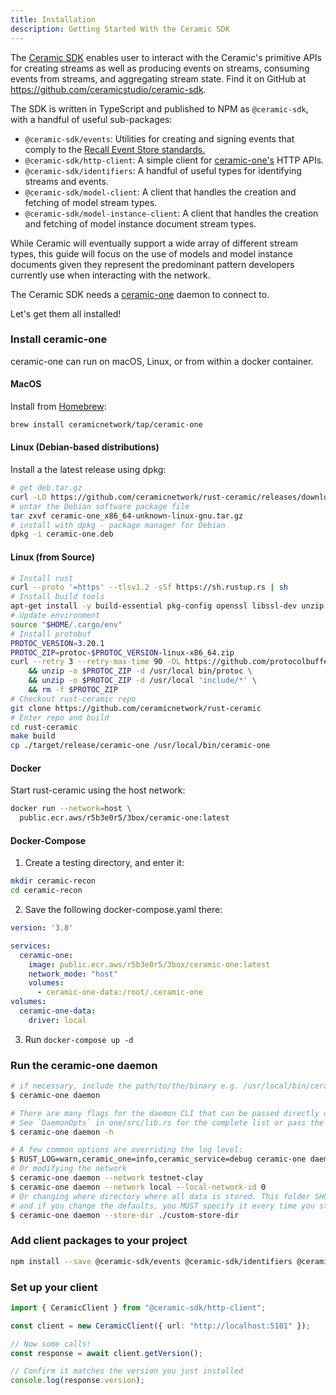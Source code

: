 ```yaml
---
title: Installation
description: Getting Started With the Ceramic SDK
---
```



The [Ceramic SDK](https://github.com/ceramicstudio/ceramic-sdk) enables user to interact with the
Ceramic's primitive APIs for creating streams as well as producing events on streams, consuming
events from streams, and aggregating stream state. Find it on GitHub at
https://github.com/ceramicstudio/ceramic-sdk.

The SDK is written in TypeScript and published to NPM as `@ceramic-sdk`, with a handful of useful
sub-packages:

- `@ceramic-sdk/events`: Utilities for creating and signing events that comply to the
  [Recall Event Store standards.](https://developers.ceramic.network/docs/protocol/js-ceramic/streams/event-log)
- `@ceramic-sdk/http-client`: A simple client for
  [ceramic-one's](https://github.com/ceramicnetwork/rust-ceramic) HTTP APIs.
- `@ceramic-sdk/identifiers`: A handful of useful types for identifying streams and events.
- `@ceramic-sdk/model-client`: A client that handles the creation and fetching of model stream
  types.
- `@ceramic-sdk/model-instance-client`: A client that handles the creation and fetching of model
  instance document stream types.

<Callout>
  While Ceramic will eventually support a wide array of different stream types, this guide will
  focus on the use of models and model instance documents given they represent the predominant
  pattern developers currently use when interacting with the network.
</Callout>

The Ceramic SDK needs a [ceramic-one](https://github.com/ceramicnetwork/rust-ceramic) daemon to
connect to.

Let's get them all installed!

<Steps>
  
### Install ceramic-one

ceramic-one can run on macOS, Linux, or from within a docker container.

#### MacOS

Install from [Homebrew](https://brew.sh/):

```bash
brew install ceramicnetwork/tap/ceramic-one
```

#### Linux (Debian-based distributions)

Install a the latest release using dpkg:

```bash
# get deb.tar.gz
curl -LO https://github.com/ceramicnetwork/rust-ceramic/releases/download/latest/ceramic-one_x86_64-unknown-linux-gnu.tar.gz
# untar the Debian software package file
tar zxvf ceramic-one_x86_64-unknown-linux-gnu.tar.gz
# install with dpkg - package manager for Debian
dpkg -i ceramic-one.deb
```

#### Linux (from Source)

```bash
# Install rust
curl --proto '=https' --tlsv1.2 -sSf https://sh.rustup.rs | sh
# Install build tools
apt-get install -y build-essential pkg-config openssl libssl-dev unzip
# Update environment
source "$HOME/.cargo/env"
# Install protobuf
PROTOC_VERSION=3.20.1
PROTOC_ZIP=protoc-$PROTOC_VERSION-linux-x86_64.zip
curl --retry 3 --retry-max-time 90 -OL https://github.com/protocolbuffers/protobuf/releases/download/v$PROTOC_VERSION/$PROTOC_ZIP \
    && unzip -o $PROTOC_ZIP -d /usr/local bin/protoc \
    && unzip -o $PROTOC_ZIP -d /usr/local 'include/*' \
    && rm -f $PROTOC_ZIP
# Checkout rust-ceramic repo
git clone https://github.com/ceramicnetwork/rust-ceramic
# Enter repo and build
cd rust-ceramic
make build
cp ./target/release/ceramic-one /usr/local/bin/ceramic-one
```

#### Docker

Start rust-ceramic using the host network:

```bash
docker run --network=host \
  public.ecr.aws/r5b3e0r5/3box/ceramic-one:latest
```

#### Docker-Compose

1. Create a testing directory, and enter it:

```bash
mkdir ceramic-recon
cd ceramic-recon
```

2. Save the following docker-compose.yaml there:

```YAML
version: '3.8'

services:
  ceramic-one:
    image: public.ecr.aws/r5b3e0r5/3box/ceramic-one:latest
    network_mode: "host"
    volumes:
      - ceramic-one-data:/root/.ceramic-one
volumes:
  ceramic-one-data:
    driver: local
```

3. Run `docker-compose up -d`

### Run the ceramic-one daemon

```bash
# if necessary, include the path/to/the/binary e.g. /usr/local/bin/ceramic-one or ./target/release/ceramic-one
$ ceramic-one daemon

# There are many flags for the daemon CLI that can be passed directly or set as environment variables.
# See `DaemonOpts` in one/src/lib.rs for the complete list or pass the -h flag
$ ceramic-one daemon -h

# A few common options are overriding the log level:
$ RUST_LOG=warn,ceramic_one=info,ceramic_service=debug ceramic-one daemon
# Or modifying the network
$ ceramic-one daemon --network testnet-clay
$ ceramic-one daemon --network local --local-network-id 0
# Or changing where directory where all data is stored. This folder SHOULD be backed up in production
# and if you change the defaults, you MUST specify it every time you start the daemon.
$ ceramic-one daemon --store-dir ./custom-store-dir
```

### Add client packages to your project

```bash
npm install --save @ceramic-sdk/events @ceramic-sdk/identifiers @ceramic-sdk/http-client
```

### Set up your client

```typescript
import { CeramicClient } from "@ceramic-sdk/http-client";

const client = new CeramicClient({ url: "http://localhost:5101" });

// Now some calls!
const response = await client.getVersion();

// Confirm it matches the version you just installed
console.log(response.version);
```

</Steps>
